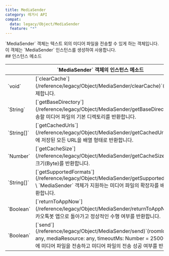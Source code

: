 ```yaml
---
title: MediaSender
category: 레거시 API
compat:
  data: legacy/Object/MediaSender
  feature: "*"
---
```


<Section>
  `MediaSender` 객체는 텍스트 외의 미디어 파일을 전송할 수 있게 하는 객체입니다. 이 객체는 `MediaSender` 인스턴스를 생성하여 사용합니다.
</Section>
<Section>
  ## 인스턴스 메소드

  <Table>
    <Thead>
      <Tr>
        <Th colSpan="2">`MediaSender` 객체의 인스턴스 메소드</Th>
      </Tr>
    </Thead>
    <Tbody>
      <Tr>
        <Td><span>`void`</span></Td>
        <Td>
          [`clearCache`](/reference/legacy/Object/MediaSender/clearCache)`()` \
          캐시를 삭제합니다.
        </Td>
      </Tr>
      <Tr>
        <Td><span>`String`</span></Td>
        <Td>
          [`getBaseDirectory`](/reference/legacy/Object/MediaSender/getBaseDirectory)`()` \
          전송할 미디어 파일의 기본 디렉토리를 반환합니다.
        </Td>
      </Tr>
      <Tr>
        <Td><span>`String[]`</span></Td>
        <Td>
          [`getCachedUrls`](/reference/legacy/Object/MediaSender/getCachedUrls)`()` \
          캐시에 저장된 모든 URL을 배열 형태로 반환합니다.
        </Td>
      </Tr>
      <Tr>
        <Td><span>`Number`</span></Td>
        <Td>
          [`getCacheSize`](/reference/legacy/Object/MediaSender/getCacheSize)`()` \
          캐시의 크기(Byte)를 반환합니다.
        </Td>
      </Tr>
      <Tr>
        <Td><span>`String[]`</span></Td>
        <Td>
          [`getSupportedFormats`](/reference/legacy/Object/MediaSender/getSupportedFormats)`()` \
          `MediaSender` 객체가 지원하는 미디어 파일의 확장자를 배열 형태로 반환합니다.
        </Td>
      </Tr>
      <Tr>
        <Td><span>`Boolean`</span></Td>
        <Td>
          [`returnToAppNow`](/reference/legacy/Object/MediaSender/returnToAppNow)`()` \
          카카오톡봇 앱으로 돌아가고 정상적인 수행 여부를 반환합니다.
        </Td>
      </Tr>
      <Tr>
        <Td><span>`Boolean`</span></Td>
        <Td>
          [`send`](/reference/legacy/Object/MediaSender/send)`(roomIdentifier: any, mediaResource: any, timeoutMs: Number = 25000)` \
          특정 방에 미디어 파일을 전송하고 미디어 파일의 전송 성공 여부를 반환합니다.
        </Td>
      </Tr>
    </Tbody>
  </Table>
</Section>